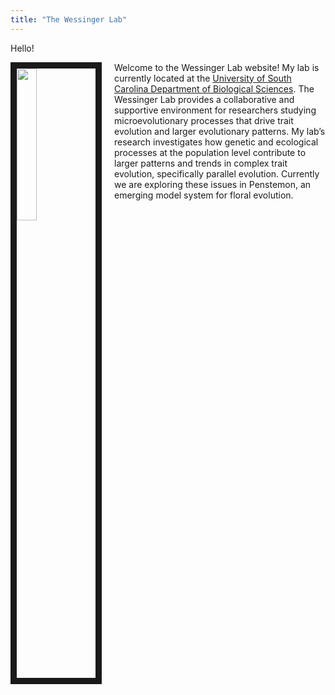 ```yaml
---
title: "The Wessinger Lab"
---
```


Hello!

<link rel="stylesheet" href="styles.css" type="text/css">

<img src="images/Penstemon.jpg" style="width:25%; border:10px solid; margin-right: 20px" align="left">

Welcome to the Wessinger Lab website! My lab is currently located at the [University of South Carolina Department of Biological Sciences](https://www.sc.edu/study/colleges_schools/artsandsciences/biological_sciences/our_people/directory/wessinger_carolyn.php). The Wessinger Lab provides a collaborative and supportive environment for researchers studying microevolutionary processes that drive trait evolution and larger evolutionary patterns.  My lab's research investigates how genetic and ecological processes at the population level contribute to larger patterns and trends in complex trait evolution, specifically parallel evolution. Currently we are exploring these issues in Penstemon, an emerging model system for floral evolution.
